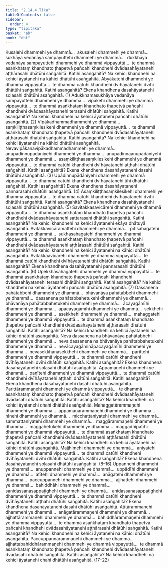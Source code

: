 ```yaml
---
title: "2.14.4 Tika"
tableOfContents: false
sidebar:
  order: 4
type: "tipitaka"
basket: "ab"
book: "dht"
---
```



<DynamicBreadcrumb />

<Division number="474" book="dht">

<Paragraph number="595" book="dht">
Kusalehi dhammehi ye dhammā…  akusalehi dhammehi ye dhammā…  sukhāya vedanāya sampayuttehi dhammehi ye dhammā…  dukkhāya vedanāya sampayuttehi dhammehi ye dhammā vippayuttā…  te dhammā asaṅkhataṃ khandhato ṭhapetvā pañcahi khandhehi dvādasahāyatanehi aṭṭhārasahi dhātūhi saṅgahitā. Katihi asaṅgahitā? Na kehici khandhehi na kehici āyatanehi na kāhici dhātūhi asaṅgahitā.
</Paragraph>

</Division>
<Division number="475" book="dht">

<Paragraph number="596" book="dht">
Abyākatehi dhammehi ye dhammā vippayuttā…  te dhammā catūhi khandhehi dvīhāyatanehi dvīhi dhātūhi saṅgahitā. Katihi asaṅgahitā? Ekena khandhena dasahāyatanehi soḷasahi dhātūhi asaṅgahitā. (1)
</Paragraph>

</Division>
<Division number="476" book="dht">

<Paragraph number="597" book="dht">
Adukkhamasukhāya vedanāya sampayuttehi dhammehi ye dhammā…  vipākehi dhammehi ye dhammā vippayuttā…  te dhammā asaṅkhataṃ khandhato ṭhapetvā pañcahi khandhehi dvādasahāyatanehi terasahi dhātūhi saṅgahitā. Katihi asaṅgahitā? Na kehici khandhehi na kehici āyatanehi pañcahi dhātūhi asaṅgahitā. (2)
</Paragraph>

</Division>
<Division number="477" book="dht">

<Paragraph number="598" book="dht">
Vipākadhammadhammehi ye dhammā…  saṃkiliṭṭhasaṃkilesikehi dhammehi ye dhammā vippayuttā…  te dhammā asaṅkhataṃ khandhato ṭhapetvā pañcahi khandhehi dvādasahāyatanehi aṭṭhārasahi dhātūhi saṅgahitā. Katihi asaṅgahitā? Na kehici khandhehi na kehici āyatanehi na kāhici dhātūhi asaṅgahitā.
</Paragraph>

</Division>
<Division number="478" book="dht">

<Paragraph number="599" book="dht">
Nevavipākanavipākadhammadhammehi ye dhammā…  anupādinnupādāniyehi dhammehi ye dhammā…  anupādinnaanupādāniyehi dhammehi ye dhammā…  asaṃkiliṭṭhaasaṃkilesikehi dhammehi ye dhammā vippayuttā…  te dhammā catūhi khandhehi dvīhāyatanehi aṭṭhahi dhātūhi saṅgahitā. Katihi asaṅgahitā? Ekena khandhena dasahāyatanehi dasahi dhātūhi asaṅgahitā. (3)
</Paragraph>

</Division>
<Division number="479" book="dht">

<Paragraph number="600" book="dht">
Upādinnupādāniyehi dhammehi ye dhammā vippayuttā…  te dhammā catūhi khandhehi dvīhāyatanehi tīhi dhātūhi saṅgahitā. Katihi asaṅgahitā? Ekena khandhena dasahāyatanehi pannarasahi dhātūhi asaṅgahitā. (4)
</Paragraph>

</Division>
<Division number="480" book="dht">

<Paragraph number="601" book="dht">
Asaṃkiliṭṭhasaṃkilesikehi dhammehi ye dhammā vippayuttā…  te dhammā catūhi khandhehi dvīhāyatanehi dvīhi dhātūhi saṅgahitā. Katihi asaṅgahitā? Ekena khandhena dasahāyatanehi soḷasahi dhātūhi asaṅgahitā. (5)
</Paragraph>

</Division>
<Division number="481" book="dht">

<Paragraph number="602" book="dht">
Savitakkasavicārehi dhammehi ye dhammā vippayuttā…  te dhammā asaṅkhataṃ khandhato ṭhapetvā pañcahi khandhehi dvādasahāyatanehi sattarasahi dhātūhi saṅgahitā. Katihi asaṅgahitā? Na kehici khandhehi na kehici āyatanehi ekāya dhātuyā asaṅgahitā.
</Paragraph>

</Division>
<Division number="482" book="dht">

<Paragraph number="603" book="dht">
Avitakkavicāramattehi dhammehi ye dhammā…  pītisahagatehi dhammehi ye dhammā…  sukhasahagatehi dhammehi ye dhammā vippayuttā…  te dhammā asaṅkhataṃ khandhato ṭhapetvā pañcahi khandhehi dvādasahāyatanehi aṭṭhārasahi dhātūhi saṅgahitā. Katihi asaṅgahitā? Na kehici khandhehi na kehici āyatanehi na kāhici dhātūhi asaṅgahitā.
</Paragraph>

</Division>
<Division number="483" book="dht">

<Paragraph number="604" book="dht">
Avitakkaavicārehi dhammehi ye dhammā vippayuttā…  te dhammā catūhi khandhehi dvīhāyatanehi tīhi dhātūhi saṅgahitā. Katihi asaṅgahitā? Ekena khandhena dasahāyatanehi pannarasahi dhātūhi asaṅgahitā. (6)
</Paragraph>

</Division>
<Division number="484" book="dht">

<Paragraph number="605" book="dht">
Upekkhāsahagatehi dhammehi ye dhammā vippayuttā…  te dhammā asaṅkhataṃ khandhato ṭhapetvā pañcahi khandhehi dvādasahāyatanehi terasahi dhātūhi saṅgahitā. Katihi asaṅgahitā? Na kehici khandhehi na kehici āyatanehi pañcahi dhātūhi asaṅgahitā. (7)
</Paragraph>

</Division>
<Division number="485" book="dht">

<Paragraph number="606" book="dht">
Dassanena pahātabbehi dhammehi ye dhammā…  bhāvanāya pahātabbehi dhammehi ye dhammā…  dassanena pahātabbahetukehi dhammehi ye dhammā…  bhāvanāya pahātabbahetukehi dhammehi ye dhammā…  ācayagāmīhi dhammehi ye dhammā…  apacayagāmīhi dhammehi ye dhammā…  sekkhehi dhammehi ye dhammā…  asekkhehi dhammehi ye dhammā…  mahaggatehi dhammehi ye dhammā vippayuttā…  te dhammā asaṅkhataṃ khandhato ṭhapetvā pañcahi khandhehi dvādasahāyatanehi aṭṭhārasahi dhātūhi saṅgahitā. Katihi asaṅgahitā? Na kehici khandhehi na kehici āyatanehi na kāhici dhātūhi asaṅgahitā.
</Paragraph>

</Division>
<Division number="486" book="dht">

<Paragraph number="607" book="dht">
Neva dassanena na bhāvanāya pahātabbehi dhammehi ye dhammā…  neva dassanena na bhāvanāya pahātabbahetukehi dhammehi ye dhammā…  nevācayagāmināpacayagāmīhi dhammehi ye dhammā…  nevasekkhanāsekkhehi dhammehi ye dhammā…  parittehi dhammehi ye dhammā vippayuttā…  te dhammā catūhi khandhehi dvīhāyatanehi dvīhi dhātūhi saṅgahitā. Katihi asaṅgahitā? Ekena khandhena dasahāyatanehi soḷasahi dhātūhi asaṅgahitā.
</Paragraph>

</Division>
<Division number="487" book="dht">

<Paragraph number="608" book="dht">
Appamāṇehi dhammehi ye dhammā…  paṇītehi dhammehi ye dhammā vippayuttā…  te dhammā catūhi khandhehi dvīhāyatanehi aṭṭhahi dhātūhi saṅgahitā. Katihi asaṅgahitā? Ekena khandhena dasahāyatanehi dasahi dhātūhi asaṅgahitā.
</Paragraph>

</Division>
<Division number="488" book="dht">

<Paragraph number="609" book="dht">
Parittārammaṇehi dhammehi ye dhammā vippayuttā…  te dhammā asaṅkhataṃ khandhato ṭhapetvā pañcahi khandhehi dvādasahāyatanehi dvādasahi dhātūhi saṅgahitā. Katihi asaṅgahitā? Na kehici khandhehi na kehici āyatanehi chahi dhātūhi asaṅgahitā.
</Paragraph>

</Division>
<Division number="489" book="dht">

<Paragraph number="610" book="dht">
Mahaggatārammaṇehi dhammehi ye dhammā…  appamāṇārammaṇehi dhammehi ye dhammā…  hīnehi dhammehi ye dhammā…  micchattaniyatehi dhammehi ye dhammā…  sammattaniyatehi dhammehi ye dhammā…  maggārammaṇehi dhammehi ye dhammā…  maggahetukehi dhammehi ye dhammā…  maggādhipatīhi dhammehi ye dhammā vippayuttā…  te dhammā asaṅkhataṃ khandhato ṭhapetvā pañcahi khandhehi dvādasahāyatanehi aṭṭhārasahi dhātūhi saṅgahitā. Katihi asaṅgahitā? Na kehici khandhehi na kehici āyatanehi na kāhici dhātūhi asaṅgahitā.
</Paragraph>

</Division>
<Division number="490" book="dht">

<Paragraph number="611" book="dht">
Majjhimehi dhammehi ye dhammā…  aniyatehi dhammehi ye dhammā vippayuttā…  te dhammā catūhi khandhehi dvīhāyatanehi dvīhi dhātūhi saṅgahitā. Katihi asaṅgahitā? Ekena khandhena dasahāyatanehi soḷasahi dhātūhi asaṅgahitā. (8–16)
</Paragraph>

</Division>
<Division number="491" book="dht">

<Paragraph number="612" book="dht">
Uppannehi dhammehi ye dhammā…  anuppannehi dhammehi ye dhammā…  uppādīhi dhammehi ye dhammā…  atītehi dhammehi ye dhammā…  anāgatehi dhammehi ye dhammā…  paccuppannehi dhammehi ye dhammā…  ajjhattehi dhammehi ye dhammā…  bahiddhāhi dhammehi ye dhammā…  sanidassanasappaṭighehi dhammehi ye dhammā…  anidassanasappaṭighehi dhammehi ye dhammā vippayuttā…  te dhammā catūhi khandhehi dvīhāyatanehi aṭṭhahi dhātūhi saṅgahitā. Katihi asaṅgahitā? Ekena khandhena dasahāyatanehi dasahi dhātūhi asaṅgahitā.
</Paragraph>

</Division>
<Division number="492" book="dht">

<Paragraph number="613" book="dht">
Atītārammaṇehi dhammehi ye dhammā…  anāgatārammaṇehi dhammehi ye dhammā…  ajjhattārammaṇehi dhammehi ye dhammā…  bahiddhārammaṇehi dhammehi ye dhammā vippayuttā…  te dhammā asaṅkhataṃ khandhato ṭhapetvā pañcahi khandhehi dvādasahāyatanehi aṭṭhārasahi dhātūhi saṅgahitā. Katihi asaṅgahitā? Na kehici khandhehi na kehici āyatanehi na kāhici dhātūhi asaṅgahitā.
</Paragraph>

</Division>
<Division number="493" book="dht">

<Paragraph number="614" book="dht">
Paccuppannārammaṇehi dhammehi ye dhammā…  ajjhattabahiddhārammaṇehi dhammehi ye dhammā vippayuttā…  te dhammā asaṅkhataṃ khandhato ṭhapetvā pañcahi khandhehi dvādasahāyatanehi dvādasahi dhātūhi saṅgahitā. Katihi asaṅgahitā? Na kehici khandhehi na kehici āyatanehi chahi dhātūhi asaṅgahitā. (17–22)
</Paragraph>
</Division>